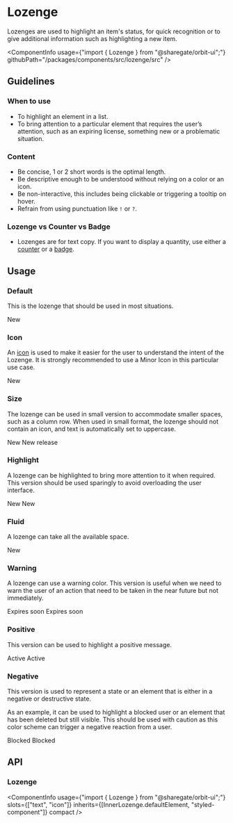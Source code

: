 
<Meta
    title="Components/Lozenge"
    id="lozenge"
/>

# Lozenge

<Tagline>Lozenges are used to highlight an item's status, for quick recognition or to give additional information such as highlighting a new item.</Tagline>

<ComponentInfo
    usage={"import { Lozenge } from \"@sharegate/orbit-ui\";"}
    githubPath="/packages/components/src/lozenge/src"
/>

## Guidelines

### When to use

- To highlight an element in a list.
- To bring attention to a particular element that requires the user’s attention, such as an expiring license, something new or a problematic situation.

### Content

- Be concise, 1 or 2 short words is the optimal length.
- Be descriptive enough to be understood without relying on a color or an icon.
- Be non-interactive, this includes being clickable or triggering a tooltip on hover.
- Refrain from using punctuation like `!` or `?`.

### Lozenge vs Counter vs Badge

- Lozenges are for text copy. If you want to display a quantity, use either a [counter](?path=/docs/counter--default-story) or a [badge](?path=/docs/badge--default-story).

## Usage

### Default

This is the lozenge that should be used in most situations.

<Preview>
    <Story name="default">
        <Lozenge>New</Lozenge>
    </Story>
</Preview>

### Icon

An [icon](?path=/docs/icon-gallery--page) is used to make it easier for the user to understand the intent of the Lozenge. It is strongly recommended to use a Minor Icon in this particular use case.

<Preview>
    <Story name="icon">
        <Lozenge>
            <PlaceholderMinorIcon />
            <Text>New</Text>
        </Lozenge>
    </Story>
</Preview>

### Size

The lozenge can be used in small version to accommodate smaller spaces, such as a column row. When used in small format, the lozenge should not contain an icon, and text is automatically set to uppercase.

<Preview>
    <Story name="size">
        <Inline alignY="center">
            <Lozenge size="sm">New</Lozenge>
            <Lozenge>New release</Lozenge>
        </Inline>
    </Story>
</Preview>

### Highlight

A lozenge can be highlighted to bring more attention to it when required. This version should be used sparingly to avoid overloading the user interface.

<Preview>
    <Story name="highlight">
        <Inline alignY="center">
            <Lozenge size="sm" highlight>New</Lozenge>
            <Lozenge highlight>New</Lozenge>
        </Inline>
    </Story>
</Preview>

### Fluid

A lozenge can take all the available space.

<Preview>
    <Story name="fluid">
        <Lozenge fluid>New</Lozenge>
    </Story>
</Preview>

### Warning

A lozenge can use a warning color. This version is useful when we need to warn the user of an action that need to be taken in the near future but not immediately.

<Preview>
    <Story name="warning">
        <Inline alignY="center">
            <Lozenge variant="warning">Expires soon</Lozenge>
            <Lozenge variant="warning" highlight>Expires soon</Lozenge>
        </Inline>
    </Story>
</Preview>

### Positive

This version can be used to highlight a positive message.

<Preview>
    <Story name="positive">
        <Inline alignY="center">
            <Lozenge variant="positive">Active</Lozenge>
            <Lozenge variant="positive" highlight>Active</Lozenge>
        </Inline>
    </Story>
</Preview>


### Negative

This version is used to represent a state or an element that is either in a negative or destructive state.

As an example, it can be used to highlight a blocked user or an element that has been deleted but still visible. This should be used with caution as this color scheme can trigger a negative reaction from a user.

<Preview>
    <Story name="negative">
        <Inline alignY="center">
            <Lozenge variant="negative">Blocked</Lozenge>
            <Lozenge variant="negative" highlight>Blocked</Lozenge>
        </Inline>
    </Story>
</Preview>

## API

### Lozenge

<ComponentInfo
    usage={"import { Lozenge } from \"@sharegate/orbit-ui\";"}
    slots={["text", "icon"]}
    inherits={[InnerLozenge.defaultElement, "styled-component"]}
    compact
/>

<ArgsTable of={InnerLozenge} sort="alpha" />

